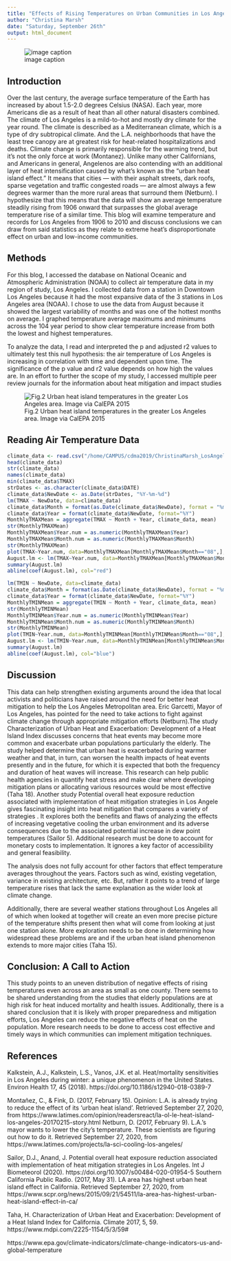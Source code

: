 ```yaml
---
title: "Effects of Rising Temperatures on Urban Communities in Los Angeles, CA"
author: "Christina Marsh"
date: "Saturday, September 26th"
output: html_document
---
```


![image caption](https://upload.wikimedia.org/wikipedia/commons/3/32/20190616154621%21Echo_Park_Lake_with_Downtown_Los_Angeles_Skyline.jpg) 


## Introduction
Over the last century, the average surface temperature of the Earth has increased by about 1.5-2.0 degrees Celsius (NASA). Each year, more Americans die as a result of heat than all other natural disasters combined. The climate of Los Angeles is a mild-to-hot and mostly dry climate for the year round. The climate is described as a Mediterranean climate, which is a type of dry subtropical climate. And the L.A. neighborhoods that have the least tree canopy are at greatest risk for heat-related hospitalizations and deaths. Climate change is primarily responsible for the warming trend, but it’s not the only force at work (Montanez). Unlike many other Californians, and Americans in general, Angelenos are also contending with an additional layer of heat intensification caused by what’s known as the “urban heat island effect.” It means that cities — with their asphalt streets, dark roofs, sparse vegetation and traffic congested roads — are almost always a few degrees warmer than the more rural areas that surround them (Netburn). I hypothesize that this means that the data will show an average temperature steadily rising from 1906 onward that surpasses the global average temperature rise of a similar time.  This blog will examine temperature and records for Los Angeles from 1906 to 2010 and discuss conclusions we can draw from said statistics as they relate to extreme heat's disproportionate effect on urban and low-income communities. 

## Methods
For this blog, I accessed the database on National Oceanic and Atmospheric Administration (NOAA) to collect air temperature data in my region of study, Los Angeles. I collected data from a station in Downtown Los Angeles because it had the most expansive data of the 3 stations in Los Angeles area (NOAA). I chose to use the data from August because it showed the largest variability of months and was one of the hottest months on average. I graphed temperature average maximums and minimums across the 104 year period to show clear temperature increase from both the lowest and highest temperatures.

To analyze the data, I read and interpreted the p and adjusted r2 values to ultimately test this null hypothesis: the air temperature of Los Angeles is increasing in correlation with time and dependent upon time. The significance of the p value and r2 value depends on how high the values are. In an effort to further the scope of my study, I accessed multiple peer review journals for the information about heat mitigation and impact studies


![Fig.2 Urban heat island temperatures in the greater Los Angeles area. Image via CalEPA 2015](http://a.scpr.org/i/d623e7d0115ec7bc73b6d5eb5ff03f60/111858-eight.jpg)

## Reading Air Temperature Data

```r
climate_data <- read.csv("/home/CAMPUS/cdma2019/ChristinaMarsh_LosAngeles_data.csv")
head(climate_data)
str(climate_data)
names(climate_data)
min(climate_data$TMAX)
strDates <- as.character(climate_data$DATE)
climate_data$NewDate <- as.Date(strDates, "%Y-%m-%d")
lm(TMAX ~ NewDate, data=climate_data)
climate_data$Month = format(as.Date(climate_data$NewDate), format = "%m")
climate_data$Year = format(climate_data$NewDate, format="%Y")
MonthlyTMAXMean = aggregate(TMAX ~ Month + Year, climate_data, mean) 
str(MonthlyTMAXMean)
MonthlyTMAXMean$Year.num = as.numeric(MonthlyTMAXMean$Year)
MonthlyTMAXMean$Month.num = as.numeric(MonthlyTMAXMean$Month)
str(MonthlyTMAXMean)
plot(TMAX~Year.num, data=MonthlyTMAXMean[MonthlyTMAXMean$Month=="08",], ty='l', xlim=c(1906, 2014))
August.lm <- lm(TMAX~Year.num, data=MonthlyTMAXMean[MonthlyTMAXMean$Month=="08",])
summary(August.lm)
abline(coef(August.lm), col="red")
```

```r
lm(TMIN ~ NewDate, data=climate_data)
climate_data$Month = format(as.Date(climate_data$NewDate), format = "%m")
climate_data$Year = format(climate_data$NewDate, format="%Y")
MonthlyTMINMean = aggregate(TMIN ~ Month + Year, climate_data, mean) 
str(MonthlyTMINMean)
MonthlyTMINMean$Year.num = as.numeric(MonthlyTMINMean$Year)
MonthlyTMINMean$Month.num = as.numeric(MonthlyTMINMean$Month)
str(MonthlyTMINMean)
plot(TMIN~Year.num, data=MonthlyTMINMean[MonthlyTMINMean$Month=="08",], ty='l', xlim=c(1906, 2014))
August.lm <- lm(TMIN~Year.num, data=MonthlyTMINMean[MonthlyTMINMean$Month=="08",])
summary(August.lm)
abline(coef(August.lm), col="blue")
```

## Discussion

This data can help strengthen existing arguments around the idea that local activists and politicians have raised around the need for better heat mitigation to help the Los Angeles Metropolitan area. Eric Garcetti, Mayor of Los Angeles, has pointed for the need to take actions to fight against climate change through appropriate mitigation efforts (Netburn).The study Characterization of Urban Heat and Exacerbation: Development of a Heat Island Index discusses concerns that heat events may become more common and exacerbate urban populations particularly the elderly. The study helped determine that urban heat is exacerbated during warmer weather and that, in turn, can worsen the health impacts of heat events presently and in the future, for which it is expected that both the frequency and duration of heat waves will increase. This research can help public health agencies in quantify heat stress and make clear where developing mitigation plans or allocating various resources would be most effective (Taha 18). Another study Potential overall heat exposure reduction associated with implementation of heat mitigation strategies in Los Angele gives fascinating insight into heat mitigation that compares a variety of strategies . It explores both the benefits and flaws of analyzing the effects of increasing vegetative cooling the urban environment and its adverse consequences due to the associated potential increase in dew point temperatures (Sailor 5). Additional research must be done to account for monetary costs to implementation. It ignores a key factor of accessibility and general feasibility.

The analysis does not fully account for other factors that effect temperature averages throughout the years. Factors such as wind, existing vegetation, variance in existing architecture, etc. But, rather it points to a trend of large temperature rises that lack the same explanation as the wider look at climate change.

Additionally, there are several weather stations throughout Los Angeles all of which when looked at together will create an even more precise picture of the temperature shifts present then what will come from looking at just one station alone. More exploration needs to be done in determining how widespread these problems are and if the urban heat island phenomenon extends to more major cities (Taha 15).

## Conclusion: A Call to Action
This study points to an uneven distribution of negative effects of rising temperatures even across an area as small as one county. There seems to be shared understanding from the studies that elderly populations are at high risk for heat induced mortality and health issues. Additionally, there is a shared conclusion that it is likely with proper preparedness and mitigation efforts, Los Angeles can reduce the negative effects of heat on the population. More research needs to be done to access cost effective and timely ways in which communities can implement mitigation techniques.

## References  


Kalkstein, A.J., Kalkstein, L.S., Vanos, J.K. et al. Heat/mortality sensitivities in Los Angeles during winter: a unique phenomenon in the United States. Environ Health 17, 45 (2018). https://doi.org/10.1186/s12940-018-0389-7

Montañez, C., & Fink, D. (2017, February 15). Opinion: L.A. is already trying to reduce the effect of its 'urban heat island'. Retrieved September 27, 2020, from https://www.latimes.com/opinion/readersreact/la-ol-le-heat-island-los-angeles-20170215-story.html 
Netburn, D. (2017, February 9). L.A.'s mayor wants to lower the city's temperature. These scientists are figuring out how to do it. Retrieved September 27, 2020, from https://www.latimes.com/projects/la-sci-cooling-los-angeles/

Sailor, D.J., Anand, J. Potential overall heat exposure reduction associated with implementation of heat mitigation strategies in Los Angeles. Int J Biometeorol (2020). https://doi.org/10.1007/s00484-020-01954-5
Southern California Public Radio. (2017, May 31). LA area has highest urban heat island effect in California. Retrieved September 27, 2020, from https://www.scpr.org/news/2015/09/21/54511/la-area-has-highest-urban-heat-island-effect-in-ca/

Taha, H. Characterization of Urban Heat and Exacerbation: Development of a Heat Island Index for California. Climate 2017, 5, 59. https://www.mdpi.com/2225-1154/5/3/59# 

https://www.epa.gov/climate-indicators/climate-change-indicators-us-and-global-temperature



